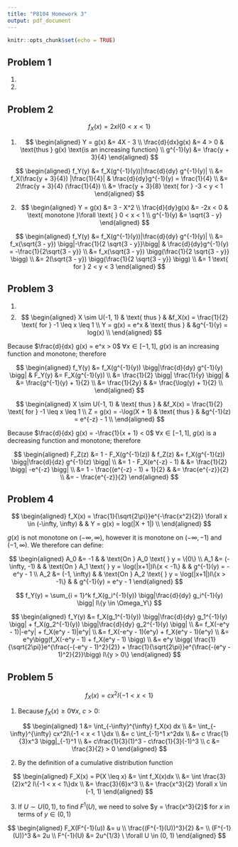 ```yaml
---
title: "P8104 Homework 3"
output: pdf_document
---
```


```r
knitr::opts_chunk$set(echo = TRUE)
```

\begin{center}
\textbf{Nick Williams \\
ntw2117}
\end{center}

## Problem 1

(1) 

(2)

## Problem 2  

$$f_X(x) = 2xI\{0<x<1\}$$

(1) 
$$
\begin{aligned}
  Y = g(x) &= 4X - 3 \\
  \frac{d}{dx}g(x) &= 4 > 0 & \text{thus } g(x) \text{is an increasing function} \\
  g^{-1}(y) &= \frac{y + 3}{4} 
\end{aligned}
$$

$$
\begin{aligned}
  f_Y(y) &= f_X(g^{-1}(y))|\frac{d}{dy} g^{-1}(y)| \\
         &= f_X(\frac{y + 3}{4}) |\frac{1}{4}| & \frac{d}{dy}g^{-1}(y) = \frac{1}{4} \\
         &= 2\frac{y + 3}{4} (\frac{1}{4}) \\
         &= \frac{y + 3}{8} \text{ for } -3 < y < 1
\end{aligned}
$$

(2)
$$
\begin{aligned}
  Y = g(x) &= 3 - X^2 \\
  \frac{d}{dy}g(x) &= -2x < 0 & \text{ monotone }\forall \text{ } 0 < x < 1 \\
  g^{-1}(y) &= \sqrt{3 - y}
\end{aligned}
$$

$$
\begin{aligned}
  f_Y(y) &= f_X(g^{-1}(y))|\frac{d}{dy} g^{-1}(y)| \\
         &= f_x(\sqrt{3 - y}) \bigg|-\frac{1}{2 \sqrt{3 - y}}\bigg| & \frac{d}{dy}g^{-1}(y) = -\frac{1}{2\sqrt{3 - y}} \\
         &= f_x(\sqrt{3 - y}) \bigg(\frac{1}{2 \sqrt{3 - y}} \bigg) \\
         &= 2(\sqrt{3 - y}) \bigg(\frac{1}{2 \sqrt{3 - y}} \bigg) \\
         &= 1 \text{ for } 2 < y < 3
\end{aligned}
$$

## Problem 3

(1)  

(2)  
$$
\begin{aligned}
X \sim U(-1, 1) & \text{ thus } & &f_X(x) = \frac{1}{2} \text{ for } -1 \leq x \leq 1 \\
Y = g(x) = e^x & \text{ thus } & &g^{-1}(y) = log(x) \\
\end{aligned}
$$

Because $\frac{d}{dx} g(x) = e^x > 0$ $\forall x \in [-1, 1]$, $g(x)$ is an increasing function and monotone; therefore

$$
\begin{aligned}
  f_Y(y) &= f_X(g^{-1}(y)) \bigg|\frac{d}{dy} g^{-1}(y) \bigg| &   F_Y(y) &= F_X(g^{-1}(y)) \\
         &= \frac{1}{2} \bigg| \frac{1}{y} \bigg|              &          &= \frac{g^{-1}(y) + 1}{2} \\
         &= \frac{1}{2y}                                       &          &= \frac{\log(y) + 1}{2} \\
\end{aligned}
$$

\vspace{1cm}

$$
\begin{aligned}
X \sim U(-1, 1) & \text{ thus } & &f_X(x) = \frac{1}{2} \text{ for } -1 \leq x \leq 1 \\
Z = g(x) = -\log(X + 1) & \text{ thus } & &g^{-1}(z) = e^{-z} - 1 \\
\end{aligned}
$$

Because $\frac{d}{dx} g(x) = -\frac{1}{x + 1} < 0$ $\forall x \in [-1, 1]$, $g(x)$ is a decreasing function and monotone; therefore

$$
\begin{aligned}
  F_Z(z) &= 1 - F_X(g^{-1}(z))                      &   f_Z(z) &= f_X(g^{-1}(z)) \bigg|\frac{d}{dz} g^{-1}(z) \bigg| \\
         &= 1 - F_X(e^{-z} - 1)                     &          &= \frac{1}{2} \bigg| -e^{-z} \bigg| \\
         &= 1 - \frac{(e^{-z} - 1) + 1}{2}          &          &= \frac{e^{-z}}{2} \\
         &= - \frac{e^{-z}}{2}
\end{aligned}
$$

## Problem 4

$$
\begin{aligned}
f_X(x) = \frac{1}{\sqrt{2\pi}}e^{-\frac{x^2}{2}} \forall x \in (-\infty, \infty) & &  Y = g(x) = log(|X + 1|) \\
\end{aligned}
$$

$g(x)$ is not monotone on $(-\infty, \infty)$, however it is monotone on $(-\infty, -1)$ and $(-1, \infty)$. We therefore can define: 

$$
\begin{aligned}
A_0 &= -1 & & \text{On } A_0 \text{ } y = \{0\} \\
A_1 &= (-\infty, -1) & & \text{On } A_1 \text{ } y = \log(|x+1|)I\{x < -1\} & & g^{-1}(y) = -e^y - 1 \\
A_2 &= (-1, \infty)  & & \text{On } A_2 \text{ } y = \log(|x+1|)I\{x > -1\} & & g^{-1}(y) = e^y - 1 
\end{aligned}
$$

$$
f_Y(y) = \sum_{i = 1}^k f_X(g_i^{-1}(y)) \bigg|\frac{d}{dy} g_i^{-1}(y) \bigg| I\{y \in \Omega_Y\}
$$

$$
\begin{aligned}
  f_Y(y) &= f_X(g_1^{-1}(y)) \bigg|\frac{d}{dy} g_1^{-1}(y) \bigg| + f_X(g_2^{-1}(y)) \bigg|\frac{d}{dy} g_2^{-1}(y)       \bigg| \\
  &= f_X(-e^y - 1)|-e^y| + f_X(e^y - 1)|e^y| \\
  &= f_X(-e^y - 1)(e^y) + f_X(e^y - 1)(e^y) \\
  &= e^y\bigg(f_X(-e^y - 1) + f_X(e^y - 1) \bigg) \\
  &= e^y \bigg( \frac{1}{\sqrt{2\pi}}e^{\frac{-(-e^y - 1)^2}{2}} +  \frac{1}{\sqrt{2\pi}}e^{\frac{-(e^y - 1)^2}{2}}\bigg) I\{y > 0\}
\end{aligned}
$$

## Problem 5

$$f_X(x) = cx^2I\{-1 < x < 1 \}$$  

(1) Because $f_X(x) \geq 0 \forall x$, $c >0$: 

$$
\begin{aligned}
  1 &= \int_{-\infty}^{\infty} f_X(x) dx \\
    &= \int_{-\infty}^{\infty} cx^2I\{-1 < x < 1 \}dx \\
    &= c \int_{-1}^1 x^2dx \\
    &= c \frac{1}{3}x^3 \bigg|_{-1}^1 \\
    &= c\frac{1}{3}(1)^3 - c\frac{1}{3}(-1)^3 \\
  c &= \frac{3}{2} > 0   
\end{aligned}
$$

(2) By the definition of a cumulative distribution function

$$
\begin{aligned}
  F_X(x) = P(X \leq x) &= \int f_X(x)dx \\
  &= \int \frac{3}{2}x^2 I\{-1 < x < 1\}dx \\
  &= \frac{3}{6}x^3 \\
  &= \frac{x^3}{2} \forall x \in (-1, 1)
\end{aligned}
$$

(3) If $U \sim U(0, 1)$, to find $F^1(U)$, we need to solve $y = \frac{x^3}{2}$ for $x$ in terms of $y \in (0, 1)$

$$
\begin{aligned}
  F_X(F^{-1}(u)) &= u \\
  \frac{(F^{-1}(U))^3}{2} &= \\
  (F^{-1}(U))^3 &= 2u \\
  F^{-1}(U) &= 2u^{1/3} \ \forall U \in (0, 1)
\end{aligned}
$$
